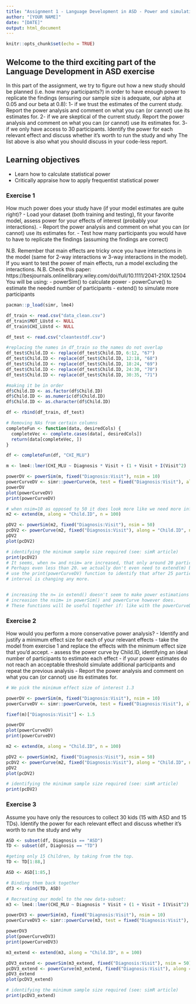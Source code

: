 ```yaml
---
title: "Assignment 1 - Language Development in ASD - Power and simulations"
author: "[YOUR NAME]"
date: "[DATE]"
output: html_document
---
```


```r
knitr::opts_chunk$set(echo = TRUE)
```

## Welcome to the third exciting part of the Language Development in ASD exercise

In this part of the assignment, we try to figure out how a new study should be planned (i.e. how many participants?) in order to have enough power to replicate the findings (ensuring our sample size is adequate, our alpha at 0.05 and our beta at 0.8):
1- if we trust the estimates of the current study. Report the power analysis and comment on what you can (or cannot) use its estimates for.
2- if we are skeptical of the current study. Report the power analysis and comment on what you can (or cannot) use its estimates for.
3- if we only have access to 30 participants. Identify the power for each relevant effect and discuss whether it's worth to run the study and why
The list above is also what you should discuss in your code-less report.


## Learning objectives

- Learn how to calculate statistical power
- Critically appraise how to apply frequentist statistical power

### Exercise 1

How much power does your study have (if your model estimates are quite right)?
- Load your dataset (both training and testing), fit your favorite model, assess power for your effects of interest (probably your interactions).
- Report the power analysis and comment on what you can (or cannot) use its estimates for.
- Test how many participants you would have to have to replicate the findings (assuming the findings are correct)

N.B. Remember that main effects are tricky once you have interactions in the model (same for 2-way interactions w 3-way interactions in the model). If you want to test the power of main effects, run a model excluding the interactions.
N.B. Check this paper: https://besjournals.onlinelibrary.wiley.com/doi/full/10.1111/2041-210X.12504
You will be using:
- powerSim() to calculate power
- powerCurve() to estimate the needed number of participants
- extend() to simulate more participants

```r
pacman::p_load(simr, lme4)

df_train <- read.csv("data_clean.csv")
df_train$MOT_LUstd <- NULL
df_train$CHI_LUstd <- NULL

df_test <- read.csv("cleantestdf.csv")

#replacing the names in df_train so the names do not overlap
df_test$Child.ID <- replace(df_test$Child.ID, 6:12, "67")
df_test$Child.ID <- replace(df_test$Child.ID, 12:18, "68")
df_test$Child.ID <- replace(df_test$Child.ID, 18:24, "69")
df_test$Child.ID <- replace(df_test$Child.ID, 24:30, "70")
df_test$Child.ID <- replace(df_test$Child.ID, 30:35, "71")

#making it be in order
df$Child.ID <- as.factor(df$Child.ID)
df$Child.ID <- as.numeric(df$Child.ID)
df$Child.ID <- as.character(df$Child.ID)

df <- rbind(df_train, df_test)

# Removing NAs from certain columns
completeFun <- function(data, desiredCols) {
  completeVec <- complete.cases(data[, desiredCols])
  return(data[completeVec, ])
}

df <- completeFun(df, "CHI_MLU")

```



```r
m <- lme4::lmer(CHI_MLU ~ Diagnosis * Visit + (1 + Visit + I(Visit^2) | Child.ID), df, REML = FALSE, lmerControl(optimizer = "nloptwrap", calc.derivs = FALSE))

```

```r
powerDV <- powerSim(m, fixed("Diagnosis:Visit"), nsim = 10)
powerCurveDV <- simr::powerCurve(m, test = fixed("Diagnosis:Visit"), along = "Child.ID", nsim = 10)
powerDV
plot(powerCurveDV)
print(powerCurveDV)
```

```r
# when nsim=10 as opposed to 50 it does look more like we need more info in order to properly estimate power. (in the above chunk)
m2 <- extend(m, along = "Child.ID", n = 100)

pDV2 <- powerSim(m2, fixed("Diagnosis:Visit"), nsim = 50)
pcDV2 <- powerCurve(m2, fixed("Diagnosis:Visit"), along = "Child.ID", nsim = 50)
pDV2
plot(pcDV2)

# identifying the minimum sample size required (see: simR article)
print(pcDV2)
# It seems, when n= and nsim= are increased, that only around 20 participants would be needed for the power of the interaction to be 80%
# Perhaps even less than 20. we actually don't even need to extend(m) because we already have 66 participants, which is enough to
# use the print(powerCurveDV) function to identify that after 25 participants (25 values of Child.ID) neither the power nor the confidence
# interval is changing any more.


# increasing the n= in extend() doesn't seem to make power estimations more precise, but just gives us a longer x axis to work with so to speak
# increasion the nsim= in powerSim() and powerCurve however does.
# These functions will be useful together if: like with the powerCurveD we would see we may need up to 70 or 80 children to see anything.
```






### Exercise 2

How would you perform a more conservative power analysis?
- Identify and justify a minimum effect size for each of your relevant effects
- take the model from exercise 1 and replace the effects with the minimum effect size that you'd accept.
- assess the power curve by Child.ID, identifying an ideal number of participants to estimate each effect
- if your power estimates do not reach an acceptable threshold simulate additional participants and repeat the previous analysis
- Report the power analysis and comment on what you can (or cannot) use its estimates for.

```r
# We pick the minimum effect size of interest 1.3

powerDV <- powerSim(m, fixed("Diagnosis:Visit"), nsim = 10)
powerCurveDV <- simr::powerCurve(m, test = fixed("Diagnosis:Visit"), along = "Child.ID", nsim = 10)

fixef(m)["Diagnosis:Visit"] <- 1.5

powerDV
plot(powerCurveDV)
print(powerCurveDV)

m2 <- extend(m, along = "Child.ID", n = 100)

pDV2 <- powerSim(m2, fixed("Diagnosis:Visit"), nsim = 50)
pcDV2 <- powerCurve(m2, fixed("Diagnosis:Visit"), along = "Child.ID", nsim = 50)
pDV2
plot(pcDV2)

# identifying the minimum sample size required (see: simR article)
print(pcDV2)
```


### Exercise 3

Assume you have only the resources to collect 30 kids (15 with ASD and 15 TDs). Identify the power for each relevant effect and discuss whether it's worth to run the study and why

```r
ASD <- subset(df, Diagnosis == "ASD")
TD <- subset(df, Diagnosis == "TD")

#geting only 15 Children, by taking from the top.
TD <- TD[1:88,]

ASD <- ASD[1:85,]

# Binding them back together
df3 <- rbind(TD, ASD)

# Recreating our model to the new data-subset:
m3 <- lme4::lmer(CHI_MLU ~ Diagnosis * Visit + (1 + Visit + I(Visit^2) | Child.ID), df3, REML = FALSE, lmerControl(optimizer = "nloptwrap", calc.derivs = FALSE))
```


```r
powerDV3 <- powerSim(m3, fixed("Diagnosis:Visit"), nsim = 10)
powerCurveDV3 <- simr::powerCurve(m3, test = fixed("Diagnosis:Visit"), along = "Child.ID", nsim = 10)

powerDV3
plot(powerCurveDV3)
print(powerCurveDV3)

m3_extend <- extend(m3, along = "Child.ID", n = 100)

pDV3_extend <- powerSim(m3_extend, fixed("Diagnosis:Visit"), nsim = 50)
pcDV3_extend <- powerCurve(m3_extend, fixed("Diagnosis:Visit"), along = "Child.ID", nsim = 50)
pDV3_extend
plot(pcDV3_extend)

# identifying the minimum sample size required (see: simR article)
print(pcDV3_extend)
```
